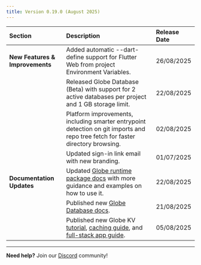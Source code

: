 ```yaml
---
title: Version 0.19.0 (August 2025)
---
```


| Section                   | Description                                                                                                                                                  | Release Date |
| :------------------------ | :----------------------------------------------------------------------------------------------------------------------------------------------------------- | :----------- |
| **New Features & Improvements** | Added automatic --dart-define support for Flutter Web from project Environment Variables.                                                   | 26/08/2025   |
|                          | Released Globe Database (Beta) with support for 2 active databases per project and 1 GB storage limit.                                                        | 22/08/2025   |
|                          | Platform improvements, including smarter entrypoint detection on git imports and repo tree fetch for faster directory browsing.                               | 02/08/2025   |
|                          | Updated sign-in link email with new branding.                                                                                                                 | 01/07/2025   |
| **Documentation Updates** | Updated [Globe runtime package docs](https://pub.dev/packages/globe_runtime) with more guidance and examples on how to use it.                                      | 22/08/2025   |
|                          | Published new [Globe Database docs](https://docs.globe.dev/products/database).                                                                                | 21/08/2025   |
|                          | Published new Globe KV [tutorial](https://docs.globe.dev/tutorials/what-to-store-in-globe-kv), [caching guide](https://docs.globe.dev/guides/cache-github-api-with-kv), and [full-stack app guide](https://docs.globe.dev/guides/build-snippet-app). | 05/08/2025   |

---

**Need help?** Join our [Discord](https://invertase.link/globe-discord) community!